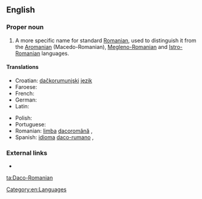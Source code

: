 ==English==
{{wikipedia|Daco-Romanian}}

===Proper noun===
{{en-proper noun}}

# A more specific name for standard [[Romanian]], used to distinguish it from the [[Aromanian]] (Macedo-Romanian), [[Megleno-Romanian]] and [[Istro-Romanian]] languages.

====Translations====
{{trans-top|a more specific name for the Romanian language}}
* Croatian: [[dačkorumunjski]] [[jezik]] {{g|m}}
* Faroese: {{t|fo|dakorumenskt|n}}
* French: {{t|fr|daco-roumain|m}}
* German: {{t|de|Dakorumänisch|n}}
* Latin: {{t|la|lingua Daco-Romana|f}}
{{trans-mid}}
* Polish: {{t|pl|dakorumuński|m}}
* Portuguese: {{t+|pt|daco-romeno|m}}
* Romanian: [[limba]] [[dacoromână]] {{g|f}}, {{t+|ro|dacoromână|f}}
* Spanish: [[idioma]] [[daco-rumano]] {{g|m}}, {{t|es|daco-rumano|m}}
{{trans-bottom}}

===External links===
* {{ethnologue|code=ron}}

[[Category:en:Languages]]

[[ta:Daco-Romanian]]